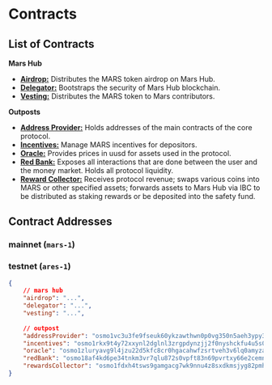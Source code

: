 # Contracts


<DocCardList />

## List of Contracts

**Mars Hub**

- [**Airdrop:**](./mars-hub/airdrop) Distributes the MARS token airdrop on Mars Hub.
- [**Delegator:**](./mars-hub/delegator) Bootstraps the security of Mars Hub blockchain.
- [**Vesting:**](./mars-hub/vesting) Distributes the MARS token to Mars contributors.

**Outposts** 

- [**Address Provider:**](./outposts/address-provider) Holds addresses of the main contracts of the core protocol.
- [**Incentives:**](./outposts/incentives) Manage MARS incentives for depositors.
- [**Oracle:**](../../develop/category/oracle) Provides prices in uusd for assets used in the protocol.
- [**Red Bank:**](./outposts/red-bank)  Exposes all interactions that are done between the user and the money market. Holds all protocol liquidity.
- [**Reward Collector:**](../../develop/category/rewards-collector) Receives protocol revenue; swaps various coins into MARS or other specified assets; forwards assets to Mars Hub via IBC to be distributed as staking rewards or be deposited into the safety fund. 

## Contract Addresses

### mainnet (`mars-1`)

### testnet (`ares-1`)

```json
{
    // mars hub
    "airdrop": "...", 
    "delegator": "...", 
    "vesting": "...",
    
    // outpost
    "addressProvider": "osmo1vc3u3fe9fseuk60ykzawthwn0p0vg350n5aeh3ypy3k8fldasjxq03xapu",
    "incentives": "osmo1rkx9t4y72xxynl2dglnl3zrgpdynzjj2f0nyshckfu4u5s0zssjqcyduva",
    "oracle": "osmo1zluryavg9l4jzu22d5kfc8cr0hgacahwfzsrtveh3v6lq0amyzaqcgn69j",
    "redBank": "osmo18af4kd6pe34tnkm3vr7qlu872s0vpft83n69pvrtxy66e2cemnksxcdzxe",
    "rewardsCollector": "osmo1fdxh4tsws9gamgacg7wk9nnu4z8sxdkmsjyg82pmhj62yln8zezs7spulv"
}
```

